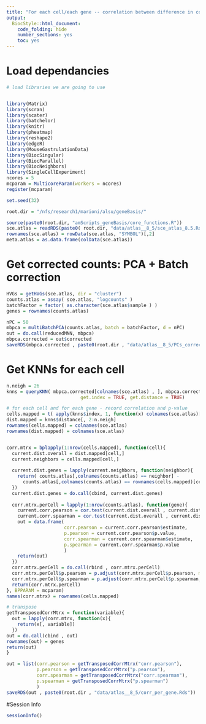 ```yaml
---
title: "For each cell/each gene -- correlation between difference in counts for the gene VS overall transcriptional distance"
output:
  BiocStyle::html_document:
    code_folding: hide
    number_sections: yes
    toc: yes  
---
```

# Load dependancies


```r
# load libraries we are going to use


library(Matrix)
library(scran)
library(scater)
library(batchelor)
library(knitr)
library(pheatmap)
library(reshape2)
library(edgeR)
library(MouseGastrulationData)
library(BiocSingular)
library(BiocParallel)
library(BiocNeighbors)
library(SingleCellExperiment)
ncores = 5
mcparam = MulticoreParam(workers = ncores)
register(mcparam)

set.seed(32)

root.dir = "/nfs/research1/marioni/alsu/geneBasis/"

source(paste0(root.dir, "amScripts_geneBasis/core_functions.R"))
sce.atlas = readRDS(paste0( root.dir, "data/atlas__8_5/sce_atlas_8.5.Rds"))
rownames(sce.atlas) = rowData(sce.atlas, "SYMBOL")[,2]
meta.atlas = as.data.frame(colData(sce.atlas))

```

# Get corrected counts: PCA + Batch correction

```r


HVGs = getHVGs(sce.atlas, dir = "cluster")
counts.atlas = assay( sce.atlas, "logcounts" )
batchFactor = factor( as.character(sce.atlas$sample ) )
genes = rownames(counts.atlas)

nPC = 50
mbpca = multiBatchPCA(counts.atlas, batch = batchFactor, d = nPC)
out = do.call(reducedMNN, mbpca)
mbpca.corrected = out$corrected
saveRDS(mbpca.corrected , paste0(root.dir , "data/atlas__8_5/PCs_corrected.Rds"))


```

# Get KNNs for each cell

```r


n.neigh = 26
knns = queryKNN( mbpca.corrected[colnames(sce.atlas) , ], mbpca.corrected[colnames(sce.atlas) , ], k = n.neigh, 
                           get.index = TRUE, get.distance = TRUE)

# for each cell and for each gene - record correlation and p-value
cells.mapped = t( apply(knns$index, 1, function(x) colnames(sce.atlas)[x[2:n.neigh]]) ) 
dist.mapped = knns$distance[, 2:n.neigh]
rownames(cells.mapped) = colnames(sce.atlas) 
rownames(dist.mapped) = colnames(sce.atlas) 


corr.mtrx = bplapply(1:nrow(cells.mapped), function(cell){
  current.dist.overall = dist.mapped[cell,]
  current.neighbors = cells.mapped[cell,]
  
  current.dist.genes = lapply(current.neighbors, function(neighbor){
    return( counts.atlas[,colnames(counts.atlas) == neighbor] - 
      counts.atlas[,colnames(counts.atlas) == rownames(cells.mapped)[cell]] )
  })
  current.dist.genes = do.call(cbind, current.dist.genes)
  
  corr.mtrx.perCell = lapply(1:nrow(counts.atlas), function(gene){
    current.corr.pearson = cor.test(current.dist.overall , current.dist.genes[gene,], method = "pearson")
    current.corr.spearman = cor.test(current.dist.overall , current.dist.genes[gene,], method = "spearman")
    out = data.frame(
                     corr.pearson = current.corr.pearson$estimate, 
                     p.pearson = current.corr.pearson$p.value, 
                     corr.spearman = current.corr.spearman$estimate,
                     p.spearman = current.corr.spearman$p.value
                     )
    return(out)
  })
  corr.mtrx.perCell = do.call(rbind , corr.mtrx.perCell)
  corr.mtrx.perCell$p.pearson = p.adjust(corr.mtrx.perCell$p.pearson, method = "BH")
  corr.mtrx.perCell$p.spearman = p.adjust(corr.mtrx.perCell$p.spearman, method = "BH")
  return(corr.mtrx.perCell)
}, BPPARAM = mcparam)
names(corr.mtrx) = rownames(cells.mapped)

# transpose
getTransposedCorrMtrx = function(variable){
  out = lapply(corr.mtrx, function(x){
    return(x[, variable])
  })
out = do.call(cbind , out)  
rownames(out) = genes  
return(out)  
}

out = list(corr.pearson = getTransposedCorrMtrx("corr.pearson"), 
           p.pearson = getTransposedCorrMtrx("p.pearson"), 
           corr.spearman = getTransposedCorrMtrx("corr.spearman"), 
           p.spearman = getTransposedCorrMtrx("p.spearman")
           )
saveRDS(out , paste0(root.dir , "data/atlas__8_5/corr_per_gene.Rds"))


```



#Session Info

```r
sessionInfo()
```
